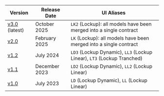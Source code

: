 | Version                                          | Release Date  | UI Aliases                                                             |
| ------------------------------------------------ | ------------- | ---------------------------------------------------------------------- |
| [v3.0](/guides/lockup/deployments) (latest)      | October 2025  | `LK2` (Lockup): all models have been merged into a single contract     |
| [v2.0](/guides/lockup/previous-deployments/v2.0) | February 2025 | `LK` (Lockup): all models have been merged into a single contract      |
| [v1.2](/guides/lockup/previous-deployments/v1.2) | July 2024     | `LD3` (Lockup Dynamic), `LL3` (Lockup Linear), `LT3` (Lockup Tranched) |
| [v1.1](/guides/lockup/previous-deployments/v1.1) | December 2023 | `LD2` (Lockup Dynamic), `LL2` (Lockup Linear)                          |
| [v1.0](/guides/lockup/previous-deployments/v1.0) | July 2023     | `LD` (Lockup Dynamic), `LL` (Lockup Linear)                            |
